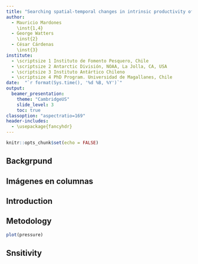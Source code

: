 ```yaml
---
title: "Searching spatial-temporal changes in intrinsic productivity of Antarctic Krill (Euphausia superba) in a fishery management context"
author:
  - Mauricio Mardones
    \inst{1,4}
  - George Watters
    \inst{2}
  - César Cárdenas
    \inst{3}
institute:
  - \scriptsize 1 Instituto de Fomento Pesquero, Chile
  - \scriptsize 2 Antarctic División, NOAA, La Jolla, CA, USA
  - \scriptsize 3 Instituto Antártico Chileno 
  - \scriptsize 4 PhD Program. Universidad de Magallanes, Chile
date:  "`r format(Sys.time(), '%d %B, %Y')`"
output: 
  beamer_presentation:
    theme: "CambridgeUS"
    slide_level: 3
    toc: true
classoption: "aspectratio=169"
header-includes:
  - \usepackage{fancyhdr}
---
```


```r
knitr::opts_chunk$set(echo = FALSE)
```

## Backgrpund



## Imágenes en columnas

\begin{columns}

\column{0.5\textwidth}
```r
knitr::include_graphics('tallastrata.png')
```

\column{0.3\textwidth}

\scriptsize Sizes compositions from SISO program monitoring krill fishery by strata (BS=Brainsfield Strait, EI= Elephant Island, Extra= Extra, JOIN= Joinville Island, SSWI= South West). Red line represent recruit size


\end{columns}


## Introduction

\begin{columns}

\column{0.5\textwidth}
```r
knitr::include_graphics('Strata2.png')
```

\column{0.3\textwidth}

- \scriptsize Research area

\quad

- \scriptsize Subarea 48.1 and management strata considered in the spatio-temporal analysis of intrinsic productivity of Krill (BS=Brainsfield Strait, EI= Elephant Island, Extra= Extra, JOIN= Joinville Island, SSWI= South West)



\end{columns}

## Metodology

```r
plot(pressure)
```


## Snsitivity
